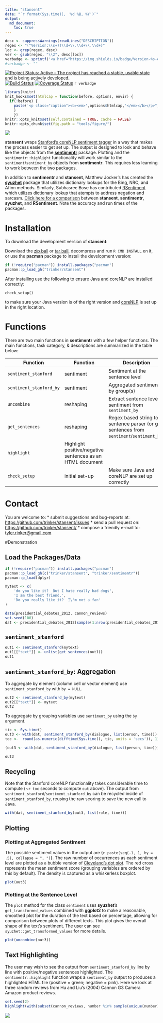 ```yaml
---
title: "stansent"
date: "`r format(Sys.time(), '%d %B, %Y')`"
output:
  md_document:
    toc: true      
---
```


```r
desc <- suppressWarnings(readLines("DESCRIPTION"))
regex <- "(^Version:\\s+)(\\d+\\.\\d+\\.\\d+)"
loc <- grep(regex, desc)
ver <- gsub(regex, "\\2", desc[loc])
verbadge <- sprintf('<a href="https://img.shields.io/badge/Version-%s-orange.svg"><img src="https://img.shields.io/badge/Version-%s-orange.svg" alt="Version"/></a></p>', ver, ver)
#verbadge <- ""
````

[![Project Status: Active - The project has reached a stable, usable state and is being actively developed.](http://www.repostatus.org/badges/0.1.0/active.svg)](http://www.repostatus.org/#active)
[![Build Status](https://travis-ci.org/trinker/stansent.svg?branch=master)](https://travis-ci.org/trinker/stansent)
[![Coverage Status](https://coveralls.io/repos/trinker/stansent/badge.svg?branch=master)](https://coveralls.io/r/trinker/stansent?branch=master)
`r verbadge`

```r
library(knitr)
knit_hooks$set(htmlcap = function(before, options, envir) {
  if(!before) {
    paste('<p class="caption"><b><em>',options$htmlcap,"</em></b></p>",sep="")
    }
    })
knitr::opts_knit$set(self.contained = TRUE, cache = FALSE)
knitr::opts_chunk$set(fig.path = "tools/figure/")
```

![](tools/stansent_logo/core-nlp.jpg)  

**stansent** wraps [Stanford's coreNLP sentiment tagger](http://nlp.stanford.edu/sentiment/) in a way that makes the process easier to get set up.  The output is designed to look and behave like the objects from the [**sentimentr**](https://github.com/trinker/sentimentr) package.  Plotting and the `sentimentr::highlight` functionality will work  similar to the `sentiment`/`sentiment_by` objects from **sentimentr**.  This requires less learning to work between the two packages.  

In addition to **sentimentr** and **stansent**, Matthew Jocker's has created the [**syuzhet** ](http://www.matthewjockers.net/2015/02/02/syuzhet/) package that utilizes dictionary lookups for the Bing, NRC, and Afinn methods.  Similarly, Subhasree Bose has contributed [RSentiment](https://CRAN.R-project.org/package=RSentiment) which utilizes dictionary lookup that atempts to address negation and sarcasm.  [Click here for a comparison](https://github.com/trinker/sentimentr#comparing-sentimentr-syuzhet-rsentiment-and-stanford) between **stansent**, **sentimentr**, **syuzhet**, and **RSentiment**.  Note the accuracy and run times of the packages.

# Installation

To download the development version of **stansent**:

Download the [zip ball](https://github.com/trinker/stansent/zipball/master) or [tar ball](https://github.com/trinker/stansent/tarball/master), decompress and run `R CMD INSTALL` on it, or use the **pacman** package to install the development version:

```r
if (!require("pacman")) install.packages("pacman")
pacman::p_load_gh("trinker/stansent")
```
After installing use the following to ensure Java and coreNLP are installed correctly:

```
check_setup()
```

to make sure your Java version is of the right version and [coreNLP](http://nlp.stanford.edu/software/corenlp.shtml) is set up in the right location.


# Functions

There are two main functions in **sentimentr** with a few helper functions.  The main functions, task category, & descriptions are summarized in the table below:


| Function                |  Function  |  Description                            |
|-------------------------|------------|-----------------------------------------|
| `sentiment_stanford`    | sentiment  | Sentiment at the sentence level         |
| `sentiment_stanford_by` | sentiment  | Aggregated sentiment by group(s)        |
| `uncombine`             | reshaping  | Extract sentence level sentiment from  `sentiment_by` |
| `get_sentences`         | reshaping  | Regex based string to sentence parser (or get sentences from `sentiment`/`sentiment_by`)|
| `highlight`      | Highlight positive/negative sentences as an HTML document |
| `check_setup`           | initial set-up |Make sure Java and coreNLP are set up correctly     |



# Contact

You are welcome to:
* submit suggestions and bug-reports at: <https://github.com/trinker/stansent/issues>
* send a pull request on: <https://github.com/trinker/stansent/>
* compose a friendly e-mail to: <tyler.rinker@gmail.com>

#Demonstration

## Load the Packages/Data

```r
if (!require("pacman")) install.packages("pacman")
pacman::p_load_gh(c("trinker/stansent", "trinker/sentimentr"))
pacman::p_load(dplyr)

mytext <- c(
    'do you like it?  But I hate really bad dogs',
    'I am the best friend.',
    'Do you really like it?  I\'m not a fan'
)

data(presidential_debates_2012, cannon_reviews)
set.seed(100)
dat <- presidential_debates_2012[sample(1:nrow(presidential_debates_2012), 100), ]

```

## `sentiment_stanford`

```r
out1 <- sentiment_stanford(mytext) 
out1[["text"]] <- unlist(get_sentences(out1))
out1
```

## `sentiment_stanford_by`: Aggregation

To aggregate by element (column cell or vector element) use `sentiment_stanford_by` with `by = NULL`.

```r
out2 <- sentiment_stanford_by(mytext) 
out2[["text"]] <- mytext
out2
```

To aggregate by grouping variables use `sentiment_by` using the `by` argument.

```r
tic <- Sys.time()
out3 <- with(dat, sentiment_stanford_by(dialogue, list(person, time)))
toc <-  round(as.numeric(difftime(Sys.time(), tic, units = 'secs')), 1)
```


```r
(out3 <- with(dat, sentiment_stanford_by(dialogue, list(person, time))))
```

```r
out3
```

## Recycling

Note that the Stanford coreNLP functionality takes considerable time to compute (~`r toc` seconds to compute `out` above).  The output from `sentiment_stanford`/`sentiment_stanford_by` can be recycled inside of `sentiment_stanford_by`, reusing the raw scoring to save the new call to Java.


```r
with(dat, sentiment_stanford_by(out3, list(role, time)))
```

## Plotting 

### Plotting at Aggregated Sentiment

The possible sentiment values in the output are {`r paste(seq(-1, 1, by = .5), collapse = ", ")`}.  The raw number of occurrences as each sentiment level are plotted as a bubble version of [Cleveland's dot plot](https://en.wikipedia.org/wiki/Dot_plot_(statistics)).  The red cross represents the mean sentiment score (grouping variables are ordered by this by default).  The density is captured as a whiskerless boxplot.


```r
plot(out3)
```

### Plotting at the Sentence Level

The `plot` method for the class `sentiment` uses **syuzhet**'s `get_transformed_values` combined with **ggplot2** to make a reasonable, smoothed plot for the duration of the text based on percentage, allowing for comparison between plots of different texts.  This plot gives the overall shape of the text's sentiment.  The user can see `syuzhet::get_transformed_values` for more details.

```r
plot(uncombine(out3))
```


## Text Highlighting

The user may wish to see the output from `sentiment_stanford_by` line by line with positive/negative sentences highlighted.  The `sentimentr::highlight` function wraps a `sentiment_by` output to produces a highlighted HTML file (positive = green; negative = pink). Here we look at three random reviews from Hu and Liu's (2004) Cannon G3 Camera Amazon product reviews.  

```r
set.seed(2)
highlight(with(subset(cannon_reviews, number %in% sample(unique(number), 3)), sentiment_stanford_by(review, number)))
```

![](tools/figure/highlight.png)




